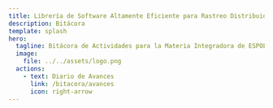 ```yaml
---
title: Librería de Software Altamente Eficiente para Rastreo Distribuido
description: Bitácora
template: splash
hero:
  tagline: Bitácora de Actividades para la Materia Integradora de ESPOL
  image:
    file: ../../assets/logo.png
  actions:
    - text: Diario de Avances
      link: /bitacora/avances
      icon: right-arrow
---
```



<LinkCard
  title="Planificación"
  description="Tablero Kanban con la planificación por Sprints"
  href="https://espoldist.atlassian.net/jira/software/projects/SCRUM/boards/1"
/>

<LinkCard
  title="Documento del Proyecto"
  description="Documento que contiene la investigación realizada en este proyecto"
  href="https://typst.app/project/rCSaa0GiIOhbSe0kpWSWyq"
/>

<LinkCard
  title="Data de trazas"
  description="Repositorio que contiene la data de trazas capturada como parte del proyecto"
  href="https://drive.google.com/drive/folders/1Wcy7fG5xCkMrvRFO74wxhDyNqhckLEXr?usp=sharing"
/>

